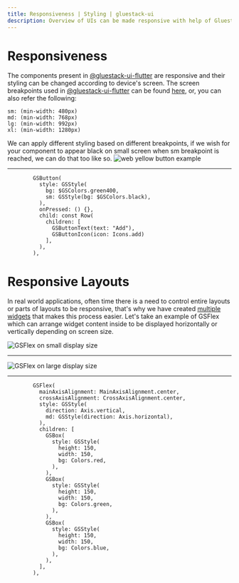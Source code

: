 ```yaml
---
title: Responsiveness | Styling | gluestack-ui
description: Overview of UIs can be made responsive with help of Gluestack
---
```



<Meta title="Styling/Responsiveness" />

# Responsiveness

The components present in [@gluestack-ui-flutter](https://github.com/gluestack/gluestack-ui-flutter/tree/development/lib/src/widgets) are responsive and their styling can be changed according to device's screen. The screen breakpoints used in [@gluestack-ui-flutter](https://github.com/gluestack/gluestack-ui-flutter/tree/development) can be found [here](https://github.com/gluestack/gluestack-ui-flutter/blob/development/lib/src/token/screen_breakpoint.dart), or, you can also refer the following:
```
sm: (min-width: 480px)
md: (min-width: 768px)
lg: (min-width: 992px)
xl: (min-width: 1280px)
```
We can apply different styling based on different breakpoints, if we wish for your component to appear black on small screen when sm breakpoint is reached, we can do that too like so.
![web yellow button example](/images/styling-utility-complex-ex2.png)
________________________________________________
```
        GSButton(
          style: GSStyle(
            bg: $GSColors.green400,
            sm: GSStyle(bg: $GSColors.black),
          ),
          onPressed: () {},
          child: const Row(
            children: [
              GSButtonText(text: "Add"),
              GSButtonIcon(icon: Icons.add)
            ],
          ),
        ),
```

# Responsive Layouts
In real world applications, often time there is a need to control entire layouts or parts of layouts to be responsive, that's why we have created [multiple widgets](https://github.com/gluestack/gluestack-ui-flutter/tree/development/lib/src/widgets/gs_responsives) that makes this process easier.
Let's take an example of GSFlex which can arrange widget content inside to be displayed horizontally or vertically depending on screen size.

![GSFlex on small display size](/images/styling-responsive-flex-ex1.png)
__________________________________________________________________________
![GSFlex on large display size](/images/styling-responsive-flex-ex2.png)
__________________________________________________________________________
```
        GSFlex(
          mainAxisAlignment: MainAxisAlignment.center,
          crossAxisAlignment: CrossAxisAlignment.center,
          style: GSStyle(
            direction: Axis.vertical,
            md: GSStyle(direction: Axis.horizontal),
          ),
          children: [
            GSBox(
              style: GSStyle(
                height: 150,
                width: 150,
                bg: Colors.red,
              ),
            ),
            GSBox(
              style: GSStyle(
                height: 150,
                width: 150,
                bg: Colors.green,
              ),
            ),
            GSBox(
              style: GSStyle(
                height: 150,
                width: 150,
                bg: Colors.blue,
              ),
            ),
          ],
        ),
```
       
